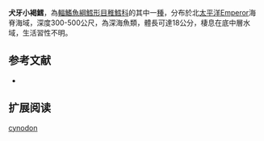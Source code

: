 {{Speciesbox
| name = 犬牙小褐鱈
| image = 
| image_width = 250px
| status = NE
| status_system = iucn3.1
| trend = unknow
| genus = Physiculus
| species = cynodon
| authority = [[Sazonov|Sazonov]], 1986
| synonyms = 
}}
'''犬牙小褐鱈'''，為[[輻鰭魚綱|輻鰭魚綱]][[鱈形目|鱈形目]][[稚鱈科|稚鱈科]]的其中一[[種|種]]，分布於北[[太平洋|太平洋]]Emperor海脊海域，深度300-500公尺，為深海魚類，體長可達18公分，棲息在底中層水域，生活習性不明。

==参考文献==
*{{FishBase_species|genus=Physiculus|species=cynodon|year=2016|month=1}}

== 扩展阅读 ==
{{refbegin}}
{{wikispecies-inline|Physiculus cynodon|犬牙小褐鱈}}
{{refend}}
{{Taxonbar|from=Q2217993}}

[[Category:小褐鱈屬|cynodon]]


{{鱈形目小作品}}